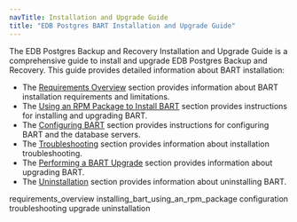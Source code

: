 ```yaml
---
navTitle: Installation and Upgrade Guide
title: "EDB Postgres BART Installation and Upgrade Guide"
---
```




The EDB Postgres Backup and Recovery Installation and Upgrade Guide is a comprehensive guide to install and upgrade EDB Postgres Backup and Recovery. This guide provides detailed information about BART installation:

-   The [Requirements Overview](#requirements_overview) section provides information about BART installation requirements and limitations.
-   The [Using an RPM Package to Install BART](#installing_bart_using_an_rpm_package) section provides instructions for installing and upgrading BART.
-   The [Configuring BART](#configuration) section provides instructions for configuring BART and the database servers.
-   The [Troubleshooting](#troubleshooting) section provides information about installation troubleshooting.
-   The [Performing a BART Upgrade](#upgrade) section provides information about upgrading BART.
-   The [Uninstallation](#uninstallation) section provides information about uninstalling BART.

<div class="toctree" maxdepth="5">

requirements\_overview installing\_bart\_using\_an\_rpm\_package configuration troubleshooting upgrade uninstallation

</div>
